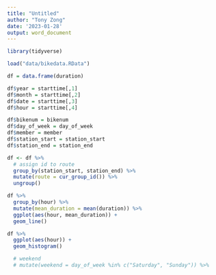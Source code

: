 ```yaml
---
title: "Untitled"
author: "Tony Zong"
date: '2023-01-28'
output: word_document
---
```


```r
library(tidyverse)
```

```r
load("data/bikedata.RData")
```

```r
df = data.frame(duration)

df$year = starttime[,1]
df$month = starttime[,2]
df$date = starttime[,3]
df$hour = starttime[,4]

df$bikenum = bikenum
df$day_of_week = day_of_week
df$member = member
df$station_start = station_start
df$station_end = station_end
```

```r
df <- df %>% 
  # assign id to route
  group_by(station_start, station_end) %>% 
  mutate(route = cur_group_id()) %>% 
  ungroup() 
```

```r
df %>% 
  group_by(hour) %>% 
  mutate(mean_duration = mean(duration)) %>% 
  ggplot(aes(hour, mean_duration)) +
  geom_line()
```

```r
df %>% 
  ggplot(aes(hour)) +
  geom_histogram()
```

```r

  # weekend
  # mutate(weekend = day_of_week %in% c("Saturday", "Sunday")) %>% 
  
```

```r


```



